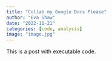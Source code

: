 ```yaml
---
title: "Collab my Google Docs Please"
author: "Eva Shaw"
date: "2022-11-21"
categories: [code, analysis]
image: "image.jpg"
---
```


This is a post with executable code.
